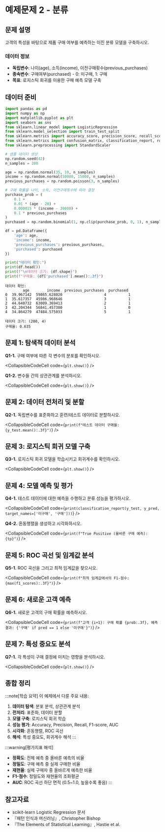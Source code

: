 # 예제문제 2 - 분류

## 문제 설명

고객의 특성을 바탕으로 제품 구매 여부를 예측하는 이진 분류 모델을 구축하시오.

### 데이터 정보
- **독립변수**: 나이(age), 소득(income), 이전구매횟수(previous_purchases)
- **종속변수**: 구매여부(purchased) - 0: 미구매, 1: 구매
- **목표**: 로지스틱 회귀를 이용한 구매 예측 모델 구축

## 데이터 준비

```python
import pandas as pd
import numpy as np
import matplotlib.pyplot as plt
import seaborn as sns
from sklearn.linear_model import LogisticRegression
from sklearn.model_selection import train_test_split
from sklearn.metrics import accuracy_score, precision_score, recall_score, f1_score
from sklearn.metrics import confusion_matrix, classification_report, roc_auc_score
from sklearn.preprocessing import StandardScaler

# 샘플 데이터 생성
np.random.seed(42)
n_samples = 200

age = np.random.normal(35, 10, n_samples)
income = np.random.normal(50000, 15000, n_samples)
previous_purchases = np.random.poisson(3, n_samples)

# 구매 확률을 나이, 소득, 이전구매횟수에 따라 결정
purchase_prob = (
    0.1 +
    0.01 * (age - 20) +
    0.000015 * (income - 30000) +
    0.1 * previous_purchases
)
purchased = np.random.binomial(1, np.clip(purchase_prob, 0, 1), n_samples)

df = pd.DataFrame({
    'age': age,
    'income': income,
    'previous_purchases': previous_purchases,
    'purchased': purchased
})

print("데이터 확인:")
print(df.head())
print(f"\n데이터 크기: {df.shape}")
print(f"구매율: {df['purchased'].mean():.3f}")
```

```
데이터 확인:
        age        income  previous_purchases  purchased
0  39.967142  59865.628020                   4          1
1  35.617357  45986.968646                   3          1
2  44.640732  63009.369413                   2          1
3  42.204344  56841.457380                   1          0
4  34.864279  47484.575033                   5          1

데이터 크기: (200, 4)
구매율: 0.635
```

## 문제 1: 탐색적 데이터 분석

**Q1-1.** 구매 여부에 따른 각 변수의 분포를 확인하시오.

<CollapsibleCodeCell code={`plt.show()`} />

**Q1-2.** 변수들 간의 상관관계를 분석하시오.

<CollapsibleCodeCell code={`plt.show()`} />

## 문제 2: 데이터 전처리 및 분할

**Q2-1.** 독립변수를 표준화하고 훈련/테스트 데이터로 분할하시오.

<CollapsibleCodeCell code={`print(f"테스트 데이터 구매율: {y_test.mean():.3f}")`} />

## 문제 3: 로지스틱 회귀 모델 구축

**Q3-1.** 로지스틱 회귀 모델을 학습시키고 회귀계수를 확인하시오.

<CollapsibleCodeCell code={`plt.show()`} />

## 문제 4: 모델 예측 및 평가

**Q4-1.** 테스트 데이터에 대한 예측을 수행하고 분류 성능을 평가하시오.

<CollapsibleCodeCell code={`print(classification_report(y_test, y_pred, target_names=['미구매', '구매']))`} />

**Q4-2.** 혼동행렬을 생성하고 시각화하시오.

<CollapsibleCodeCell code={`print(f"True Positive (올바른 구매 예측): {tp}")`} />

## 문제 5: ROC 곡선 및 임계값 분석

**Q5-1.** ROC 곡선을 그리고 최적 임계값을 찾으시오.

<CollapsibleCodeCell code={`print(f"최적 임계값에서의 F1-점수: {max(f1_scores):.3f}")`} />

## 문제 6: 새로운 고객 예측

**Q6-1.** 새로운 고객의 구매 확률을 예측하시오.

<CollapsibleCodeCell code={`print(f"고객 {i+1}: 구매 확률 {prob:.3f}, 예측 결과: {'구매' if pred == 1 else '미구매'}")`} />

## 문제 7: 특성 중요도 분석

**Q7-1.** 각 특성이 구매 결정에 미치는 영향을 분석하시오.

<CollapsibleCodeCell code={`plt.show()`} />

## 종합 정리

:::note[학습 요약]
이 예제에서 다룬 주요 내용:

1. **데이터 탐색**: 분포 분석, 상관관계 분석
2. **전처리**: 표준화, 데이터 분할
3. **모델 구축**: 로지스틱 회귀 학습
4. **성능 평가**: Accuracy, Precision, Recall, F1-score, AUC
5. **시각화**: 혼동행렬, ROC 곡선
6. **해석**: 특성 중요도, 회귀계수 해석
:::

:::warning[평가지표 해석]
- **정확도**: 전체 예측 중 올바른 예측의 비율
- **정밀도**: 구매 예측 중 실제 구매한 비율
- **재현율**: 실제 구매자 중 올바르게 예측한 비율
- **F1-점수**: 정밀도와 재현율의 조화평균
- **AUC**: ROC 곡선 하단 면적 (0.5~1.0, 높을수록 좋음)
:::

## 참고자료

- scikit-learn Logistic Regression 문서
- 『패턴 인식과 머신러닝』, Christopher Bishop
- 『The Elements of Statistical Learning』, Hastie et al.